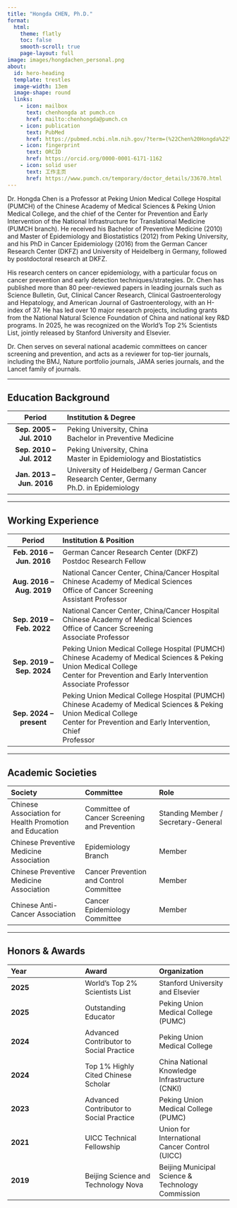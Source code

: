 ```yaml
---
title: "Hongda CHEN, Ph.D."
format:
  html:
    theme: flatly
    toc: false
    smooth-scroll: true
    page-layout: full
image: images/hongdachen_personal.png 
about:
  id: hero-heading
  template: trestles
  image-width: 13em
  image-shape: round
  links:
    - icon: mailbox
      text: chenhongda at pumch.cn
      href: mailto:chenhongda@pumch.cn
    - icon: publication
      text: PubMed
      href: https://pubmed.ncbi.nlm.nih.gov/?term=(%22Chen%20Hongda%22%5BAuthor%5D)%20AND%20(%22Chinese%20Academy%20of%20Medical%20Sciences%22%5BAffiliation%5D%20OR%20%22Peking%20Union%20Medical%20College%20Hospital%22%5BAffiliation%5D%20OR%20%22German%20Cancer%20Research%20Center%22%5BAffiliation%5D)&sort=date
    - icon: fingerprint
      text: ORCID
      href: https://orcid.org/0000-0001-6171-1162
    - icon: solid user
      text: 工作主页
      href: https://www.pumch.cn/temporary/doctor_details/33670.html
---
```


::: {.callout}
Dr. Hongda Chen is a Professor at Peking Union Medical College Hospital (PUMCH) of the Chinese Academy of Medical Sciences & Peking Union Medical College, and the chief of the Center for Prevention and Early Intervention of the National Infrastructure for Translational Medicine (PUMCH branch). He received his Bachelor of Preventive Medicine (2010) and Master of Epidemiology and Biostatistics (2012) from Peking University, and his PhD in Cancer Epidemiology (2016) from the German Cancer Research Center (DKFZ) and University of Heidelberg in Germany, followed by postdoctoral research at DKFZ.

His research centers on cancer epidemiology, with a particular focus on cancer prevention and early detection techniques/strategies. Dr. Chen has published more than 80 peer-reviewed papers in leading journals such as Science Bulletin, Gut, Clinical Cancer Research, Clinical Gastroenterology and Hepatology, and American Journal of Gastroenterology, with an H-index of 37. He has led over 10 major research projects, including grants from the National Natural Science Foundation of China and national key R&D programs. In 2025, he was recognized on the World’s Top 2% Scientists List, jointly released by Stanford University and Elsevier.

Dr. Chen serves on several national academic committees on cancer screening and prevention, and acts as a reviewer for top-tier journals, including the BMJ, Nature portfolio journals, JAMA series journals, and the Lancet family of journals.
:::
---

## Education Background

| Period | Institution & Degree |
|:------:|:----------------------|
| **Sep. 2005 – Jul. 2010** | Peking University, China<br>Bachelor in Preventive Medicine |
| **Sep. 2010 – Jul. 2012** | Peking University, China<br>Master in Epidemiology and Biostatistics |
| **Jan. 2013 – Jun. 2016** | University of Heidelberg / German Cancer Research Center, Germany<br>Ph.D. in Epidemiology |

---

## Working Experience

| Period | Institution & Position |
|:------:|:-------------------------|
| **Feb. 2016 – Jun. 2016** | German Cancer Research Center (DKFZ)<br>Postdoc Research Fellow |
| **Aug. 2016 – Aug. 2019** | National Cancer Center, China/Cancer Hospital Chinese Academy of Medical Sciences<br>Office of Cancer Screening<br>Assistant Professor |
| **Sep. 2019 – Feb. 2022** | National Cancer Center, China/Cancer Hospital Chinese Academy of Medical Sciences<br>Office of Cancer Screening<br>Associate Professor |
| **Sep. 2019 – Sep. 2024** | Peking Union Medical College Hospital (PUMCH)<br>Chinese Academy of Medical Sciences & Peking Union Medical College<br>Center for Prevention and Early Intervention<br>Associate Professor |
| **Sep. 2024 – present** | Peking Union Medical College Hospital (PUMCH)<br>Chinese Academy of Medical Sciences & Peking Union Medical College<br>Center for Prevention and Early Intervention, Chief<br>Professor |

---

## Academic Societies

::: {.callout}

| Society | Committee | Role  |
|:--|:--|:--|
| Chinese Association for Health Promotion and Education | Committee of Cancer Screening and Prevention | Standing Member / Secretary-General |
| Chinese Preventive Medicine Association | Epidemiology Branch | Member |
| Chinese Preventive Medicine Association | Cancer Prevention and Control Committee| Member |
| Chinese Anti-Cancer Association| Cancer Epidemiology Committee | Member |

:::

---
## Honors & Awards

::: {.callout}

| Year | Award | Organization |
|:--|:--|:--|
| **2025** | World’s Top 2% Scientists List | Stanford University and Elsevier |
| **2025** | Outstanding Educator | Peking Union Medical College (PUMC) |
| **2024** | Advanced Contributor to Social Practice | Peking Union Medical College |
| **2024** | Top 1% Highly Cited Chinese Scholar | China National Knowledge Infrastructure (CNKI) |
| **2023** | Advanced Contributor to Social Practice | Peking Union Medical College (PUMC) |
| **2021** | UICC Technical Fellowship | Union for International Cancer Control (UICC) |
| **2019** | Beijing Science and Technology Nova | Beijing Municipal Science & Technology Commission |

:::
